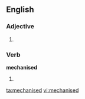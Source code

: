 ==English==

===Adjective===
{{en-adj}}

# {{alternative spelling of|mechanized}}

===Verb===
'''mechanised'''

# {{alternative spelling of|mechanized}}

[[ta:mechanised]]
[[vi:mechanised]]